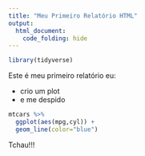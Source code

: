 ```yaml
---
title: "Meu Primeiro Relatório HTML"
output: 
  html_document:
    code_folding: hide
---
```




```r
library(tidyverse)

```

Este é meu primeiro relatório eu: 

* crio um plot
* e me despido

```r
mtcars %>% 
  ggplot(aes(mpg,cyl)) +
  geom_line(color="blue")
```


Tchau!!!



